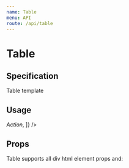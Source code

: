 ```yaml
---
name: Table
menu: API
route: /api/table
---
```



# Table

## Specification

Table template

## Usage

<Playground>
  <Table
    rows={3}
    cols={[
      '#Id',
      'Title',
      'Description',
      'Status',
      <u>
        <i>Action</i>
      </u>,
    ]}
  />
</Playground>

## Props

Table supports all div html element props and:

<Props of={Table} />
